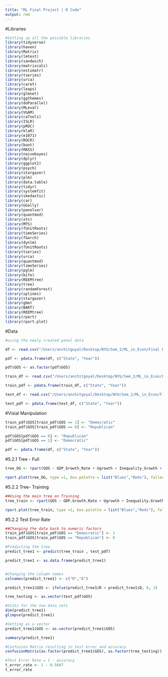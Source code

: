 ```yaml
---
title: "ML Final Project | R Code"
output: rmd
---
```


#Libraries
```r
#Setting up all the possible libraries
library(tidyverse)
library(haven)
library(Matrix)
library(lmtest)
library(sandwich)
library(matrixcalc)
library(estimatr)
library(tseries)
library(urca)
library(caret)
library(leaps)
library(glmnet)
library(ggthemes)
library(doParallel)
library(MLeval)
library(VGAM)
library(caTools)
library(ISLR)
library(pROC)
library(klaR) 
library(e1071)
library(ROCR)
library(boot)
library(MASS)
library(naivebayes)
library(dplyr)
library(ggplot2)
library(psych)
library(stargazer)
library(plm)
library(data.table)
library(tidyr)
library(systemfit)
library(skedastic)
library(car)
library(GGally)
library(panelvar)
library(quantmod)
library(xts)
library(MTS)
library(fUnitRoots) 
library(timeSeries)
library(fGarch)
library(dynlm)
library(fUnitRoots)
library(tseries)
library(urca)
library(quantmod)
library(timeSeries)
library(pglm)
library(bife)
library(REEMtree)
library(tree)
library(randomForest)
library(splines)
library(stargazer)
library(gbm)
library(BART)
library(REEMtree)
library(rpart)
library(rpart.plot)
```

#Data
```r
#using the newly created panel data

df <- read.csv("/Users/anchitgoyal/Desktop/NYU/Sem_2/ML_in_Econ/Final Paper/Data for ML Final Paper/Final Data_v1.csv")

pdf <- pdata.frame(df, c("State", "Year"))

pdf$GOS <- as.factor(pdf$GOS)

train_df <- read.csv("/Users/anchitgoyal/Desktop/NYU/Sem_2/ML_in_Econ/Final Paper/Data for ML Final Paper/ML_FinalData_Train.csv")

train_pdf <- pdata.frame(train_df, c("State", "Year"))

test_df <- read.csv("/Users/anchitgoyal/Desktop/NYU/Sem_2/ML_in_Econ/Final Paper/Data for ML Final Paper/ML_Final Data_Test.csv")

test_pdf <- pdata.frame(test_df, c("State", "Year"))

```

#Visial Manipulation
```r
train_pdf$GOS[train_pdf$GOS == 1] <- "Democratic"
train_pdf$GOS[train_pdf$GOS == 0] <- "Republican"

pdf$GOS[pdf$GOS == 0] <- "Republican"
pdf$GOS[pdf$GOS == 1] <- "Democratic"

pdf <- pdata.frame(df, c("State", "Year"))
```

#5.2.1 Tree - Full
```r
tree_OG <- rpart(GOS ~ GDP_Growth_Rate + Ugrowth + Inequality_Growth + l_rgdp_diff + l_ur_diff + l_ineq_diff, data = pdf, method="class",control =rpart.control(minsplit =1,minbucket=1, cp=0.025, cv=TRUE))

rpart.plot(tree_OG, type =1, box.palette = list("Blues","Reds"), fallen.leaves = TRUE, shadow.col = "darkgray")
```

#5.2.2 Tree- Training
```r
##Using the main tree on Training 
tree_train <- rpart(GOS ~ GDP.Growth.Rate + Ugrowth + Inequality.Growth.Rate + l_rgdp_diff + l_ur_diff + l_ineq_diff, data = train_pdf, method="class",control =rpart.control(minsplit =1,minbucket=1, cv=TRUE, cp = 0.025, type = 1))

rpart.plot(tree_train, type =1, box.palette = list("Blues","Reds"), fallen.leaves = TRUE, shadow.col = "darkgray")
```

#5.2.2 Test Error Rate
```r
##Changing the data back to numeric factors
train_pdf$GOS[train_pdf$GOS == "Democratic"] <- 1
train_pdf$GOS[train_pdf$GOS == "Republican"] <- 0

#Predicting the tree
predict_tree1 <- predict(tree_train , test_pdf)

predict_tree1 <- as.data.frame(predict_tree1)


#Changing the column names
colnames(predict_tree1) <- c("R","D")

predict_tree1$GOS <- ifelse(predict_tree1$R > predict_tree1$D, 0, 1)

tree_testing <- as.vector(test_pdf$GOS)

#Stats for the two data sets
dim(predict_tree1)
glimpse(predict_tree1)

#Setting as a vector
predict_tree1$GOS <- as.vector(predict_tree1$GOS)

summary(predict_tree1)

#Confusion Matrix resulting in test error and accuracy
confusionMatrix(as.factor(predict_tree1$GOS), as.factor(tree_testing))

#Test Error Rate = 1 - accuracy
t_error_rate <- 1 - 0.5667
t_error_rate
```


